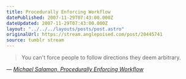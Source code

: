 ```yaml
---
title: Procedurally Enforcing Workflow
datePublished: 2007-11-29T07:43:00.000Z
dateUpdated: 2007-11-29T07:43:00.000Z
layout: "../../../layouts/posts/post.astro"
originalUrl: https://stream.anglepoised.com/post/20445741
source: tumblr stream
---
```


> You can't force people to follow directions they deem arbitrary.

— <cite>[Michael Salamon, _Procedurally Enforcing Workflow_](http://www.michaelsalamon.com/?p=20)</cite>

